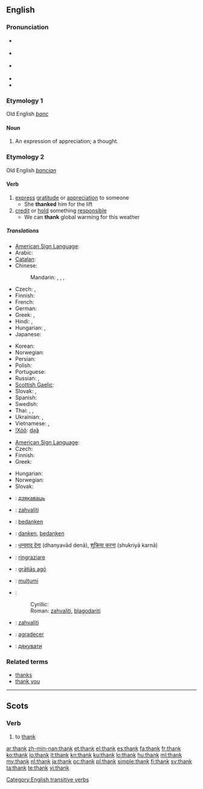 {{also|thanks}}
==English==

===Pronunciation===
* {{enPR|thăngk}} {{IPA|/θæŋk/}} {{SAMPA|/T{Nk/}}
* {{a|UK|US}} {{IPA|[θæŋk]}}
* {{a|æ-tensing|NY}} {{IPA|[θeəŋk]}}
* {{audio|en-us-thank.ogg|Audio (US)}}
* {{rhymes|æŋk}}

===Etymology 1===
Old English ''[[þanc]]''

====Noun====
{{en-noun}}

# {{obsolete}} An expression of appreciation; a thought.

===Etymology 2===
Old English ''[[þancian]]''

====Verb====
{{en-verb}}

# [[express]] [[gratitude]] or [[appreciation]] to someone
#* She '''thanked''' him for the lift
# [[credit]] or [[hold]] something [[responsible]]
#* We can '''thank''' global warming for this weather

=====Translations=====
{{trans-top|express gratitude or appreciation to someone}}
* [[American Sign Language]]: {{tø|ase|OpenB@Chin-PalmBack OpenB@FromChin-PalmUp}}
* Arabic: {{t-|ar|شكر|tr=shákara}}
* [[Catalan]]: {{t+|ca|agrair}}
* Chinese:
*: Mandarin: {{t-|cmn|感謝|sc=Hani}},  {{t-|cmn|感谢|tr=gǎnxiè|sc=Hani}},  {{t|cmn|道謝|sc=Hani}},  {{t|cmn|道谢|tr=dàoxiè|sc=Hani}}
* Czech: {{t-|cs|děkovat}}, {{t-|cs|poděkovat}}
* Finnish: {{t+|fi|kiittää}}
* French: {{t+|fr|remercier}}
* German: {{t+|de|danken}}
* Greek: {{t+|el|ευχαριστώ|tr=efcharistó}}, {{t|el|ευγνωμονώ|tr=evgnomonó}}
* Hindi: {{t-|hi|धन्यवाद देना|tr=dhanyavād denā|xs=Hindi}},  {{t-|hi|शुक्रिया करना|tr=shukriyā karnā|xs=Hindi}}
* Hungarian: {{t+|hu|megköszön}}, {{t+|hu|köszön}}
* Japanese: {{t+|ja|感謝|alt=感謝する|tr=かんしゃする, kansha-suru}}
{{trans-mid}}
* Korean: {{t+|ko|감사하다|tr=gamsa-hada|sc=Hang}}
* Norwegian: {{t+|no|takke}}
* Persian: {{t|fa|سپاسگزاری|tr=sepâsgozâri|xs=Persian}}
* Polish: {{t+|pl|dziękować}}
* Portuguese: {{t+|pt|agradecer}}
* Russian: {{t+|ru|благодарить|tr=blagodarít'}} {{impf}}, {{t+|ru|поблагодарить|tr=poblagodarít'}} {{pf}}
* [[Scottish Gaelic]]: {{t-|gd|thoir taing do|xs=Scottish Gaelic}}
* Slovak: {{t-|sk|ďakovať}}, {{t-|sk|poďakovať}}
* Spanish: {{t+|es|agradecer}}
* Swedish: {{t+|sv|tacka}}
* Thai: {{t-|th|ขอบคุณ|tr=kòp-kun}},  {{t|th|ขอบใจ|tr=kòp-jai}},  {{t|th|ขอบพระคุณ|tr=kòp-prá-kun}}
* Ukrainian: {{t|uk|дякувати|tr=djákuvaty|xs=Ukrainian}},  {{t|uk|подякувати|tr=podjákuvaty|xs=Ukrainian}}
* Vietnamese: {{t+|vi|cám ơn|xs=Vietnamese}},  {{t|vi|biết ơn|xs=Vietnamese}}
* [[!Xóõ]]: [[da̰ã]]
{{trans-bottom}}

{{trans-top|credit or hold something responsible}}
* [[American Sign Language]]: {{tø|ase|OpenB@Chin-PalmBack OpenB@FromChin-PalmUp}}
* Czech: {{t-|cs|poděkovat}}
* Finnish: {{t+|fi|kiittää}}
* Greek: {{t+|el|ευχαριστώ|tr=efcharistó}}
{{trans-mid}}
* Hungarian: {{t+|hu|köszön}}
* Norwegian: {{t+|no|takke}}
* Slovak: {{t-|sk|poďakovať}}
{{trans-bottom}}

{{checktrans-top|express gratitude}}
* {{ttbc|Belarusian}}: [[дзякаваць]]
* {{ttbc|Bosnian}}: [[zahvaliti#Bosnian|zahvaliti]]
* {{ttbc|Dutch}}: [[bedanken]]
* {{ttbc|German}}: [[danken]], [[bedanken]]
* {{ttbc|Hindi}}: [[धन्यवाद देना]] (dhanyavād denā), [[शुक्रिया करना]] (shukriyā karnā)
* {{ttbc|Italian}}: [[ringraziare]]
* {{ttbc|Latin}}: [[gratias ago|grātiās agō]]
{{trans-mid}}
* {{ttbc|Romanian}}: [[mulţumi]]
* {{ttbc|Serbian}}:
*: Cyrillic: {{t-|sr|захвалити|sc=Cyrl}}
*: Roman: [[zahvaliti#Serbian|zahvaliti]], [[blagodariti]]
* {{ttbc|Slovene}}: [[zahvaliti]]
* {{ttbc|Spanish}}: [[agradecer]]
* {{ttbc|Ukrainian}}: [[дякувати]]
{{trans-bottom}}

===Related terms===
* [[thanks]]
* [[thank you]]

[[Category:English transitive verbs]]

----

==Scots==

===Verb===
{{sco-verb|thanks|thankin|thankit|thankit}}

# to [[#English|thank]]

[[ar:thank]]
[[zh-min-nan:thank]]
[[et:thank]]
[[el:thank]]
[[es:thank]]
[[fa:thank]]
[[fr:thank]]
[[ko:thank]]
[[io:thank]]
[[it:thank]]
[[kn:thank]]
[[ku:thank]]
[[lo:thank]]
[[hu:thank]]
[[ml:thank]]
[[my:thank]]
[[nl:thank]]
[[ja:thank]]
[[oc:thank]]
[[pl:thank]]
[[simple:thank]]
[[fi:thank]]
[[sv:thank]]
[[ta:thank]]
[[te:thank]]
[[vi:thank]]